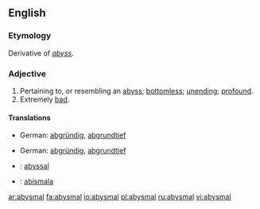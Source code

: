 ==English==

===Etymology===
Derivative of ''[[abyss]]''.

===Adjective===
{{en-adj}}

# Pertaining to, or resembling an [[abyss]]; [[bottomless]]; [[unending]]; [[profound]].
# Extremely [[bad]].

{{seeCites}}

====Translations====
{{trans-top|Pertaining to, or resembling an abyss; bottomless; unending; profound}}
*German: [[abgründig]], [[abgrundtief]]
{{trans-mid}}
{{trans-bottom}}

{{trans-top|Extremely bad}}
*German: [[abgründig]], [[abgrundtief]]
{{trans-mid}}
{{trans-bottom}}

{{checktrans-top}}
*{{ttbc|French}}: [[abyssal]]
*{{ttbc|Ido}}: [[abismala]]
{{checktrans-bottom}}

[[ar:abysmal]]
[[fa:abysmal]]
[[io:abysmal]]
[[pl:abysmal]]
[[ru:abysmal]]
[[vi:abysmal]]